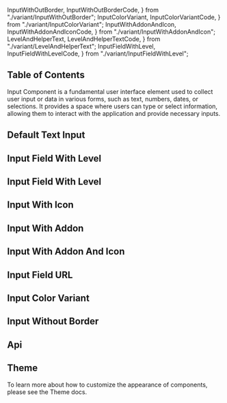   InputWithOutBorder,
  InputWithOutBorderCode,
} from "./variant/InputWithOutBorder";
  InputColorVariant,
  InputColorVariantCode,
} from "./variant/InputColorVariant";
  InputWithAddonAndIcon,
  InputWithAddonAndIconCode,
} from "./variant/InputWithAddonAndIcon";
  LevelAndHelperText,
  LevelAndHelperTextCode,
} from "./variant/LevelAndHelperText";
  InputFieldWithLevel,
  InputFieldWithLevelCode,
} from "./variant/InputFieldWithLevel";


## Table of Contents

Input Component is a fundamental user interface element used to collect user input or data in various forms, such as text, numbers, dates, or selections. It provides a space where users can type or select information, allowing them to interact with the application and provide necessary inputs.

## Default Text Input

<CodePreview code={DefaultInputCode}>
  <DefaultInput />
</CodePreview>

## Input Field With Level

<CodePreview code={InputFieldWithLevelCode}>
  <InputFieldWithLevel />
</CodePreview>

## Input Field With Level

<CodePreview code={LevelAndHelperTextCode}>
  <LevelAndHelperText />
</CodePreview>

## Input With Icon

<CodePreview code={InputWithIconCode}>
  <InputWithIcon />
</CodePreview>

## Input With Addon

<CodePreview code={InputWithAddonCode}>
  <InputWithAddon />
</CodePreview>

## Input With Addon And Icon

<CodePreview code={InputWithAddonAndIconCode}>
  <InputWithAddonAndIcon />
</CodePreview>

## Input Field URL

<CodePreview code={InputFieldURLCode}>
  <InputFieldURL />
</CodePreview>

## Input Color Variant

<CodePreview code={InputColorVariantCode}>
  <InputColorVariant />
</CodePreview>

## Input Without Border

<CodePreview code={InputWithOutBorderCode}>
  <InputWithOutBorder />
</CodePreview>

## Api

<ComponentApi data={textInputApiData} />

## Theme

To learn more about how to customize the appearance of components, please see the Theme docs.

<CssThemePreview code={useTheme().theme.formControls.textInput} />
